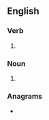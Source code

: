 ==English==

===Verb===
{{head|en|present participle}}

# {{present participle of|trepan|lang=en|nocat=1}}

===Noun===
{{en-noun}}

# {{alt form|trepanning|lang=en}}

===Anagrams===
* {{anagrams|en|a=aeginnprt|parenting}}